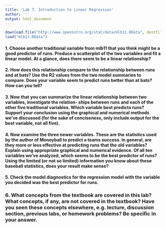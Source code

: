 ```yaml
---
title: 'Lab 7: Introduction to Linear Regression'
author: ''
output: html_document
---
```

	
```r
download.file("http://www.openintro.org/stat/data/mlb11.RData", destfile = "mlb11.RData")
load("mlb11.RData")
```

#### 1. Choose another traditional variable from mlb11 that you think might be a good predictor of runs. Produce a scatterplot of the two variables and fit a linear model. At a glance, does there seem to be a linear relationship?



#### 2. How does this relationship compare to the relationship between runs and at bats? Use the R2 values from the two model summaries to compare. Does your variable seem to predict runs better than at bats? How can you tell?



#### 3. Now that you can summarize the linear relationship between two variables, investigate the relation- ships between runs and each of the other five traditional variables. Which variable best predicts runs? Support your conclusion using the graphical and numerical methods we’ve discussed (for the sake of conciseness, only include output for the best variable, not all five).




#### 4. Now examine the three newer variables. These are the statistics used by the author of Moneyball to predict a teams success. In general, are they more or less effective at predicting runs that the old variables? Explain using appropriate graphical and numerical evidence. Of all ten variables we’ve analyzed, which seems to be the best predictor of runs? Using the limited (or not so limited) information you know about these baseball statistics, does your result make sense?



#### 5. Check the model diagnostics for the regression model with the variable you decided was the best predictor for runs.



### 6. What concepts from the textbook are covered in this lab? What concepts, if any, are not covered in the textbook? Have you seen these concepts elsewhere, e.g. lecture, discussion section, previous labs, or homework problems? Be specific in your answer.


